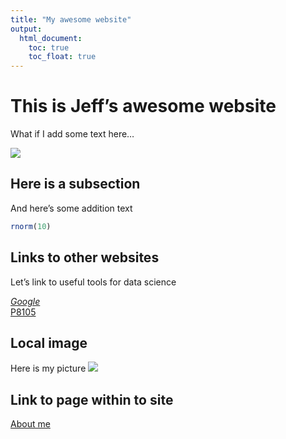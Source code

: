 ```yaml
---
title: "My awesome website"
output: 
  html_document:
    toc: true
    toc_float: true
---
```


# This is Jeff's awesome website

What if I add some text here...

![](https://media.giphy.com/media/drXGoW1iudhKw/giphy.gif)  


## Here is a subsection

And here's some addition text

```r
rnorm(10)
```

## Links to other websites

Let's link to useful tools for data science
 
 *[Google](https://www.google.com/?hl=zh_CN)  
 *[P8105](https://p8105.com/)  
 

## Local image  
Here is my picture
![](image/deskscreen.png)
  
## Link to page within to site

[About me](about.html)
 